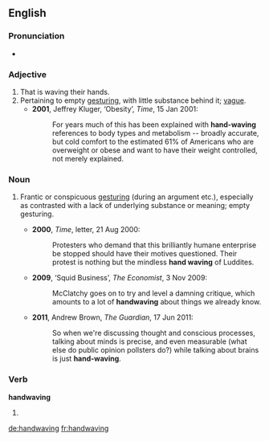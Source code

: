 {{was wotd|2011|June|19}}
==English==
===Pronunciation===
*{{a|UK}} {{IPA|/ˈhandweɪvɪŋ/}}

===Adjective===
{{en-adj}}

# That is waving their hands.
# Pertaining to empty [[gesturing]], with little substance behind it; [[vague]].
#*'''2001''', Jeffrey Kluger, ‘Obesity’, ''Time'', 15 Jan 2001:
#*:For years much of this has been explained with '''hand-waving''' references to body types and metabolism -- broadly accurate, but cold comfort to the estimated 61% of Americans who are overweight or obese and want to have their weight controlled, not merely explained.

===Noun===
{{en-noun|-}}

# {{context|chiefly|_|figurative}} Frantic or conspicuous [[gesturing]] (during an argument etc.), especially as contrasted with a lack of underlying substance or meaning; empty gesturing.
#*'''2000''', ''Time'', letter, 21 Aug 2000:
#*:Protesters who demand that this brilliantly humane enterprise be stopped should have their motives questioned. Their protest is nothing but the mindless '''hand waving''' of Luddites.
#*'''2009''', ‘Squid Business’, ''The Economist'', 3 Nov 2009:
#*:McClatchy goes on to try and level a damning critique, which amounts to a lot of '''handwaving''' about things we already know.
#*'''2011''', Andrew Brown, ''The Guardian'', 17 Jun 2011:
#*:So when we're discussing thought and conscious processes, talking about minds is precise, and even measurable (what else do public opinion pollsters do?) while talking about brains is just '''hand-waving'''.

===Verb===
'''handwaving'''

# {{third-person singular of|[[handwave]]}}

[[de:handwaving]]
[[fr:handwaving]]